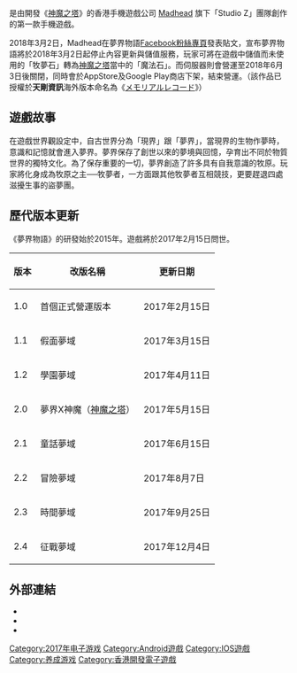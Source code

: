 {{unreferenced|time=2019-09-02T06:18:13+00:00}}
{{NoteTA
| G1=Games
}}
{{Infobox video game
| title=夢界物語
|english=Oneiric Tales
| state=
| image=Oneiric_Tales_Logo.png
| developer= Studio Z
| publisher=[[Madhead|Madhead]]
| platforms= [[iOS|iOS]]、[[Android|Android]]
| released= 2017年2月15日<br>（2018年3月2日停止更新）<br>日韓版：2019年9月12日上市<br>（2020年2月28日停止營運）
| shutdown= 2018年6月3日<br>2020年2月28日(日韓版)
| genre=[[冒險遊戲|冒險遊戲]]
| engine=
}}
{{vgname|夢界物語|en=Oneiric Tales}}是由開發《[[神魔之塔|神魔之塔]]》的香港手機遊戲公司 [[Madhead|Madhead]] 旗下「Studio Z」團隊創作的第一款手機遊戲。

2018年3月2日，Madhead在夢界物語[[Facebook|Facebook]][[粉絲專頁|粉絲專頁]]發表貼文，宣布夢界物語將於2018年3月2日起停止內容更新與儲值服務，玩家可將在遊戲中儲值而未使用的「牧夢石」轉為[[神魔之塔|神魔之塔]]當中的「魔法石」。而伺服器則會營運至2018年6月3日後關閉，同時會於AppStore及Google Play商店下架，結束營運。（該作品已授權於'''天剛資訊'''海外版本命名為《[[メモリアルレコード|メモリアルレコード]]》）

== 遊戲故事 ==

在遊戲世界觀設定中，自古世界分為「現界」跟「夢界」，當現界的生物作夢時，意識和記憶就會進入夢界。夢界保存了創世以來的夢境與回憶，孕育出不同於物質世界的獨特文化。為了保存重要的一切，夢界創造了許多具有自我意識的牧原。玩家將化身成為牧原之主──牧夢者，一方面跟其他牧夢者互相競技，更要趕退四處滋擾生事的盜夢團。

== 歷代版本更新 ==
《夢界物語》的研發始於2015年。遊戲將於2017年2月15日問世。

{| class="wikitable"
|-
! 版本 !! 改版名稱 !!更新日期 
|-
| 1.0 || 首個正式營運版本 || 2017年2月15日
|-
| 1.1 || 假面夢域 || 2017年3月15日
|-
| 1.2 || 學園夢域 || 2017年4月11日
|-
| 2.0 || 夢界X神魔（[[神魔之塔|神魔之塔]]） || 2017年5月15日
|-
| 2.1 || 童話夢域 || 2017年6月15日
|-
| 2.2 || 冒險夢域 || 2017年8月7日
|-
| 2.3 || 時間夢域 || 2017年9月25日
|-
| 2.4 || 征戰夢域 || 2017年12月4日
|}

== 外部連結 ==
* {{official|www.oneirictales.com|《夢界物語》官方網站}}{{deadlink}}
* {{facebook|OneiricTales}}
* {{youtube|channel=UCddAXYCYfWscve6iAaYK__A}}{{deadlink}}
{{Refend}}

{{DEFAULTSORT:Meng Jie Wu Yu}}
[[Category:2017年电子游戏|Category:2017年电子游戏]]
[[Category:Android遊戲|Category:Android遊戲]]
[[Category:IOS遊戲|Category:IOS遊戲]]
[[Category:养成游戏|Category:养成游戏]]
[[Category:香港開發電子遊戲|Category:香港開發電子遊戲]]

{{life-simulation-videogame-stub}}
